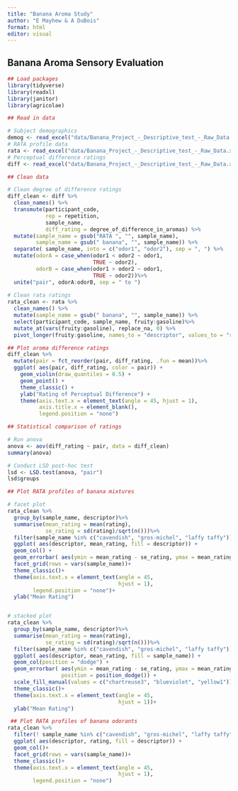 ---
title: "Banana Aroma Study"
author: "E Mayhew & A DuBois"
format: html
editor: visual
---

## Banana Aroma Sensory Evaluation

```{r}
## Load packages
library(tidyverse)
library(readxl)
library(janitor)
library(agricolae)
```

```{r}
## Read in data

# Subject demographics
demog <- read_excel("data/Banana_Project_-_Descriptive_test_-_Raw_Data.xlsx", sheet = 4, skip = 3)
# RATA profile data
rata <- read_excel("data/Banana_Project_-_Descriptive_test_-_Raw_Data.xlsx", sheet = 5, skip = 3)
# Perceptual difference ratings
diff <- read_excel("data/Banana_Project_-_Descriptive_test_-_Raw_Data.xlsx", sheet = 6, skip = 3)
```

```{r}
## Clean data

# Clean degree of difference ratings
diff_clean <- diff %>%
  clean_names() %>%
  transmute(participant_code,
            rep = repetition,
            sample_name,
            diff_rating = degree_of_difference_in_aromas) %>%
  mutate(sample_name = gsub("RATA ", "", sample_name),
         sample_name = gsub(" banana", "", sample_name)) %>%
  separate( sample_name, into = c("odor1", "odor2"), sep = ", ") %>%
  mutate(odorA = case_when(odor1 < odor2 ~ odor1,
                           TRUE ~ odor2),
         odorB = case_when(odor1 > odor2 ~ odor1,
                           TRUE ~ odor2))%>%
  unite("pair", odorA:odorB, sep = " to ")
 
# Clean rata ratings 
rata_clean <- rata %>%
  clean_names() %>%
  mutate(sample_name = gsub(" banana", "", sample_name)) %>%
  select(participant_code, sample_name, fruity:gasoline)%>%
  mutate_at(vars(fruity:gasoline), replace_na, 0) %>%
  pivot_longer(fruity:gasoline, names_to = "descriptor", values_to = "rating")

```

```{r}
## Plot aroma difference ratings
diff_clean %>%
  mutate(pair = fct_reorder(pair, diff_rating, .fun = mean))%>%
  ggplot( aes(pair, diff_rating, color = pair)) +
    geom_violin(draw_quantiles = 0.5) +
    geom_point() +
    theme_classic() +
    ylab("Rating of Perceptual Difference") +
    theme(axis.text.x = element_text(angle = 45, hjust = 1),
          axis.title.x = element_blank(),
          legend.position = "none")
```

```{r}
## Statistical comparison of ratings

# Run anova
anova <- aov(diff_rating ~ pair, data = diff_clean)
summary(anova)

# Conduct LSD post-hoc test
lsd <- LSD.test(anova, "pair")
lsd$groups
```

```{r}
## Plot RATA profiles of banana mixtures 

# facet plot
rata_clean %>%
  group_by(sample_name, descriptor)%>%
  summarise(mean_rating = mean(rating),
            se_rating = sd(rating)/sqrt(n()))%>%
  filter(sample_name %in% c("cavendish", "gros-michel", "laffy taffy"))%>%
  ggplot( aes(descriptor, mean_rating, fill = descriptor)) +
  geom_col() +
  geom_errorbar( aes(ymin = mean_rating - se_rating, ymax = mean_rating + se_rating)) +
  facet_grid(rows = vars(sample_name))+
  theme_classic()+
  theme(axis.text.x = element_text(angle = 45,
                                   hjust = 1),
        legend.position = "none")+
  ylab("Mean Rating")


# stacked plot
rata_clean %>%
  group_by(sample_name, descriptor)%>%
  summarise(mean_rating = mean(rating),
            se_rating = sd(rating)/sqrt(n()))%>%
  filter(sample_name %in% c("cavendish", "gros-michel", "laffy taffy"))%>%
  ggplot( aes(descriptor, mean_rating, fill = sample_name)) +
  geom_col(position = "dodge") +
  geom_errorbar( aes(ymin = mean_rating - se_rating, ymax = mean_rating + se_rating),
                 position = position_dodge()) +
  scale_fill_manual(values = c("chartreuse3", "blueviolet", "yellow1"))+
  theme_classic()+
  theme(axis.text.x = element_text(angle = 45,
                                   hjust = 1))+
  ylab("Mean Rating")


```

```{r}
 ## Plot RATA profiles of banana odorants
rata_clean %>%
  filter(! sample_name %in% c("cavendish", "gros-michel", "laffy taffy"))%>%
  ggplot( aes(descriptor, rating, fill = descriptor)) +
  geom_col()+
  facet_grid(rows = vars(sample_name))+
  theme_classic()+
  theme(axis.text.x = element_text(angle = 45,
                                   hjust = 1),
        legend.position = "none")
```
